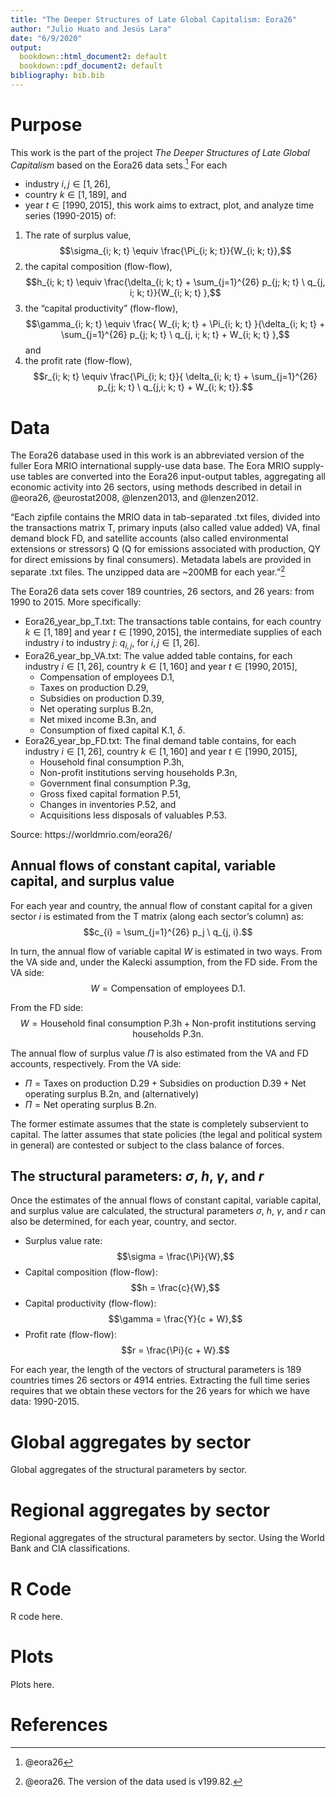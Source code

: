 ```yaml
---
title: "The Deeper Structures of Late Global Capitalism: Eora26"
author: "Julio Huato and Jesús Lara"
date: "6/9/2020"
output:
  bookdown::html_document2: default
  bookdown::pdf_document2: default
bibliography: bib.bib
---
```


# Purpose

This work is the part of the project *The Deeper Structures of Late Global Capitalism* based on the Eora26 data sets.^[@eora26] For each 

- industry $i, j \in [1, 26]$, 
- country $k \in [1, 189]$, and 
- year $t \in [1990, 2015]$, this work aims to extract, plot, and analyze time series (1990-2015) of:

1. The rate of surplus value, 
$$\sigma_{i; k; t} \equiv \frac{\Pi_{i; k; t}}{W_{i; k; t}},$$
2. the capital composition (flow-flow), 
$$h_{i; k; t} \equiv \frac{\delta_{i; k; t} + \sum_{j=1}^{26} p_{j; k; t} \ q_{j, i; k; t}}{W_{i; k; t} },$$ 
3. the "capital productivity" (flow-flow), 
$$\gamma_{i; k; t} \equiv \frac{ W_{i; k; t} + \Pi_{i; k; t} }{\delta_{i; k; t} +  \sum_{j=1}^{26} p_{j; k; t} \ q_{j, i; k; t} + W_{i; k; t} },$$ and
4. the profit rate (flow-flow), 
$$r_{i; k; t} \equiv \frac{\Pi_{i; k; t}}{ \delta_{i; k; t} + \sum_{j=1}^{26} p_{j; k; t} \ q_{j,i; k; t} + W_{i; k; t}}.$$

# Data

The Eora26 database used in this work is an abbreviated version of the fuller Eora MRIO international supply-use data base.  The Eora MRIO supply-use tables are converted into the Eora26 input-output tables, aggregating all economic activity into 26 sectors, using methods described in detail in @eora26, @eurostat2008, @lenzen2013, and @lenzen2012.  

"Each zipfile contains the MRIO data in tab-separated .txt files, divided into the transactions matrix T, primary inputs (also called value added) VA, final demand block FD, and satellite accounts (also called environmental extensions or stressors) Q (Q for emissions associated with production, QY for direct emissions by final consumers). Metadata labels are provided in separate .txt files. The unzipped data are ~200MB for each year."^[@eora26.  The version of the data used is v199.82.]

The Eora26 data sets cover 189 countries, 26 sectors, and 26 years: from 1990 to 2015.  More specifically:

- Eora26_year_bp_T.txt: The transactions table contains, for each country $k \in [1, 189]$ and year $t \in [1990, 2015]$, the intermediate supplies of each industry $i$ to industry $j$: $q_{i,j}$, for $i, j \in [1, 26]$.
- Eora26_year_bp_VA.txt: The value added table contains, for each industry $i \in [1, 26]$, country $k \in [1, 160]$ and year $t \in [1990, 2015]$,
  - Compensation of employees D.1, 
  - Taxes on production D.29, 
  - Subsidies on production D.39, 
  - Net operating surplus B.2n, 
  - Net mixed income B.3n, and
  - Consumption of fixed capital K.1, $\delta$.
- Eora26_year_bp_FD.txt: The final demand table contains, for each industry $i \in [1, 26]$, country $k \in [1, 160]$ and year $t \in [1990, 2015]$,
  - Household final consumption P.3h,
  - Non-profit institutions serving households P.3n,
  - Government final consumption P.3g,
  - Gross fixed capital formation P.51,
  - Changes in inventories P.52, and
  - Acquisitions less disposals of valuables P.53.

Source: https://worldmrio.com/eora26/

## Annual flows of constant capital, variable capital, and surplus value

For each year and country, the annual flow of constant capital for a given sector $i$ is estimated from the T matrix (along each sector's column) as:
$$c_{i} = \sum_{j=1}^{26} p_j \ q_{j, i}.$$

In turn, the annual flow of variable capital $W$ is estimated in two ways.  From the VA side and, under the Kalecki assumption, from the FD side.  From the VA side:
$$W = \textrm{Compensation of employees D.1}.$$

From the FD side:
$$W = \textrm{Household final consumption P.3h}	+ \textrm{Non-profit institutions serving households P.3n}.$$

The annual flow of surplus value $\Pi$ is also estimated from the VA and FD accounts, respectively.  From the VA side:

- $\Pi = \textrm{Taxes on production D.29} + \textrm{Subsidies on production D.39} + \textrm{Net operating surplus B.2n},$ and (alternatively)
- $\Pi = \textrm{Net operating surplus B.2n}$.

The former estimate assumes that the state is completely subservient to capital.  The latter assumes that state policies (the legal and political system in general) are contested or subject to the class balance of forces. 

## The structural parameters: $\sigma$, $h$, $\gamma$, and $r$

Once the estimates of the annual flows of constant capital, variable capital, and surplus value are calculated, the structural parameters $\sigma$, $h$, $\gamma$, and $r$ can also be determined, for each year, country, and sector.

- Surplus value rate: 
$$\sigma = \frac{\Pi}{W},$$
- Capital composition (flow-flow):
$$h = \frac{c}{W},$$
- Capital productivity (flow-flow):
$$\gamma = \frac{Y}{c + W},$$
- Profit rate (flow-flow):
$$r = \frac{\Pi}{c + W}.$$

For each year, the length of the vectors of structural parameters is 189 countries times 26 sectors or 4914 entries.  Extracting the full time series requires that we obtain these vectors for the 26 years for which we have data: 1990-2015.

# Global aggregates by sector

Global aggregates of the structural parameters by sector.

# Regional aggregates by sector

Regional aggregates of the structural parameters by sector.  Using the World Bank and CIA classifications.

# R Code

R code here.

# Plots

Plots here.

# References
